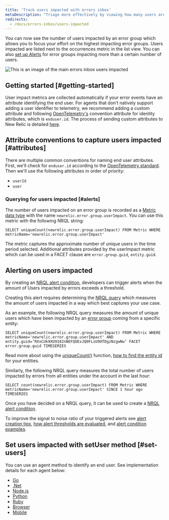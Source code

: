 ```yaml
---
title: 'Track users impacted with errors inbox'
metaDescription: "Triage more effectively by viewing how many users are impacted by an error group."
redirects:
  - /docs/errors-inbox/users-impacted
---
```



You can now see the number of users impacted by an error group which allows you to focus your effort on the 
highest impacting error groups. Users impacted are listed next to the occurrences metric in the list view. 
You can also [set up Alerts](https://docs.newrelic.com/docs/errors-inbox/error-users-impacted/#alerting-on-users-impacted) for error groups impacting more than a certain number of users.

<img
  title="An image showing how to navigate users impacted"
  alt="This is an image of the main errors inbox users impacted"
  src={errorsinboxUsersImpacted}
/>

## Getting started [#getting-started]

User impact metrics are collected automatically if your error events have an attribute identifying the end user. 
For agents that don’t natively support adding a user identifier to telemetry, we recommend adding a custom attribute and following [OpenTelemetry's](/docs/more-integrations/open-source-telemetry-integrations/opentelemetry/opentelemetry-introduction) convention attribute for identity attributes, which is `enduser.id`. The process of sending custom attributes to New Relic is detailed [here](/docs/data-apis/custom-data/custom-events/collect-custom-attributes/#enabling-custom). 

## Attribute conventions to capture users impacted [#attributes]
There are multiple common conventions for naming end user attributes.
First, we'll check for `enduser.id` according to the [OpenTelemetry standard](https://opentelemetry.io/docs/reference/specification/trace/semantic_conventions/span-general/#general-identity-attributes). Then we'll use the following attributes in order of priority:

* `userId`
* `user` 

### Querying for users impacted [#alerts]

The number of users impacted on an error group is recorded as a [Metric data type](https://docs.newrelic.com/docs/data-apis/understand-data/metric-data/metric-data-type/) with the name `newrelic.error.group.userImpact`. You can use this metric with the following NRQL string:

```
SELECT uniqueCount(newrelic.error.group.userImpact) FROM Metric WHERE metricName='newrelic.error.group.userImpact'
```

The metric captures the approximate number of unique users in the time period selected. Additional attributes provided by the userImpact metric which can be used in a FACET clause are `error.group.guid`, `entity.guid`.

## Alerting on users impacted

By creating an [NRQL alert condition](https://docs.newrelic.com/docs/alerts-applied-intelligence/new-relic-alerts/alert-conditions/create-alert-conditions/), developers can trigger alerts when the amount of Users impacted by errors exceeds a threshold.

Creating this alert requires determining the [NRQL query](https://docs.newrelic.com/docs/query-your-data/nrql-new-relic-query-language/get-started/introduction-nrql-new-relics-query-language/) which measures the amount of users impacted in a way which best captures your use case.


As an example, the following NRQL query measures the amount of unique users which have been impacted by an [error group](https://docs.newrelic.com/docs/errors-inbox/errors-inbox/#groups) coming from a specific entity:

```
SELECT uniqueCount(newrelic.error.group.userImpact) FROM Metric WHERE metricName='newrelic.error.group.userImpact' AND entity.guid=’RXxCUk9XU9182nNEFQUExJQ0FLsU9OfDgzNzgwNw’ FACET error.group.guid TIMESERIES
```

Read more about using the [uniqueCount()](https://docs.newrelic.com/docs/alerts-applied-intelligence/new-relic-alerts/alert-conditions/create-nrql-alert-conditions/) function, [how to find the entity id](https://docs.newrelic.com/docs/new-relic-solutions/new-relic-one/core-concepts/what-entity-new-relic/#find) for your entities.

Similarly, the following NRQL query measures the total number of users impacted by errors from all entities under the account in the last hour:

```
SELECT count(newrelic.error.group.userImpact) FROM Metric WHERE metricName='newrelic.error.group.userImpact' SINCE 1 hour ago TIMESERIES
```

Once you have decided on a NRQL query, it can be used to create a [NRQL alert condition](https://docs.newrelic.com/docs/alerts-applied-intelligence/new-relic-alerts/alert-conditions/create-nrql-alert-conditions/#create).

To improve the signal to noise ratio of your triggered alerts see [alert creation tips](https://docs.newrelic.com/docs/alerts-applied-intelligence/new-relic-alerts/alert-conditions/create-nrql-alert-conditions/#condition-tips), [how alert thresholds are evaluated](https://docs.newrelic.com/docs/alerts-applied-intelligence/new-relic-alerts/alert-conditions/create-nrql-alert-conditions/#advanced-signal), and [alert condition examples](https://docs.newrelic.com/docs/alerts-applied-intelligence/new-relic-alerts/alert-conditions/create-nrql-alert-conditions/#examples).

## Set users impacted with setUser method [#set-users]

You can use an agent method to identify an end user. See implementation details for each agent below: 

* [Go](/docs/apm/agents/go-agent/api-guides/guide-using-go-agent-api/#user-tracking)
* [.Net](/docs/apm/agents/net-agent/net-agent-api/itransaction/#setuserid)
* [Node.js](/docs/apm/agents/nodejs-agent/api-guides/nodejs-agent-api/#setUserID)
* [Python](/docs/apm/agents/python-agent/python-agent-api/setuserid-python-agent-api/)
* [Ruby](/docs/apm/agents/ruby-agent/api-guides/sending-handled-errors-new-relic/#user-tracking)
* [Browser](/docs/browser/new-relic-browser/browser-apis/setuserid/)
* [Mobile](/docs/data-apis/custom-data/custom-events/report-mobile-monitoring-custom-events-attributes/#track-user)

